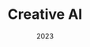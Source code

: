 ---
title: "Creative AI"
date: "2023"
slug: "creativeai"
hero_image: "./creativeai.png"
hero_image_alt: "Unreal engine 3D model manipulation"
img_description: "3D model manipulation"
language_1: "Python"
language_2: ""
language_3: ""
technology_1: "Unreal Engine"
technology_2: "Luma AI"
methodology_1: ""
methodology_2: ""
statement_1: "Creative AI was an international project from the I Living Labs that had the objective of developing a piece of art using 
entirely AI. Our team decided to make a video showcasing the usefulness of AI to build and manipulate 3D models."
statement_2: "The core objective of the video was to make it seem like the character was lucid dreaming through the Fine Art Gallery
in Traismauer and for that, models of the various rooms where made using LumaAI and then rendered in Unreal Engine 5. 
The final result can be found in this link: [My Link](https://bit.ly/43Enr6r)"
---